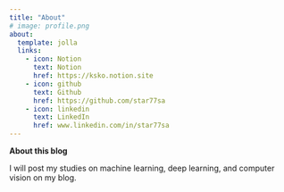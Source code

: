 ```yaml
---
title: "About"
# image: profile.png
about:
  template: jolla
  links:
    - icon: Notion
      text: Notion
      href: https://ksko.notion.site
    - icon: github
      text: Github
      href: https://github.com/star77sa
    - icon: linkedin
      text: LinkedIn
      href: www.linkedin.com/in/star77sa
---
```

**About this blog**

I will post my studies on machine learning, deep learning, and computer vision on my blog.